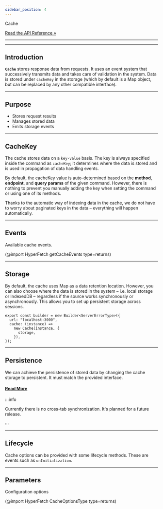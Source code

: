 ```yaml
---
sidebar_position: 4
---
```


<div class="api-link">
  <div class="api-link-title">Cache</div>
  <div class="api-link-sub-title">

[Read the API Reference »](/api/Hyper-Fetch/Class/Cache.md)

  </div>
</div>

---

---

## Introduction

**`Cache`** stores response data from requests. It uses an event system that successively transmits data and takes care
of validation in the system. Data is stored under `cacheKey` in the storage (which by default is a Map object, but can
be replaced by any other compatible interface).

---

## Purpose

- Stores request results
- Manages stored data
- Emits storage events

---

## CacheKey

The cache stores data on a `key-value` basis. The key is always specified inside the command as `cacheKey`; it
determines where the data is stored and is used in propagation of data handling events.

By default, the cacheKey value is auto-determined based on the **method**, **endpoint**, and **query params** of the
given command. However, there is nothing to prevent you manually adding the key when setting the command or using one of
its methods.

Thanks to the automatic way of indexing data in the cache, we do not have to worry about paginated keys in the data –
everything will happen automatically.

---

## Events

Available cache events.

(@import HyperFetch getCacheEvents type=returns)

---

## Storage

By default, the cache uses Map as a data retention location. However, you can also choose where the data is stored in
the system – i.e. local storage or IndexedDB – regardless if the source works synchronously or asynchronously. This
allows you to set up persistent storage across sessions.

```tsx
export const builder = new Builder<ServerErrorType>({
  url: "localhost:3000",
  cache: (instance) =>
    new Cache(instance, {
      storage,
    }),
});
```

---

## Persistence

We can achieve the persistence of stored data by changing the cache storage to persistent. It must match the provided
interface.

#### [Read More](/guides/02-Advanced/Persistence.mdx)

:::info

Currently there is no cross-tab synchronization. It's planned for a future release.

:::

---

## Lifecycle

Cache options can be provided with some lifecycle methods. These are events such as `onInitialization`.

---

## Parameters

Configuration options

(@import HyperFetch CacheOptionsType type=returns)

